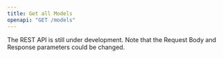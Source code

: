 ```yaml
---
title: Get all Models
openapi: "GET /models"
---
```


<Warning>

The REST API is still under development. Note that the Request Body and Response parameters could be changed.

</Warning>